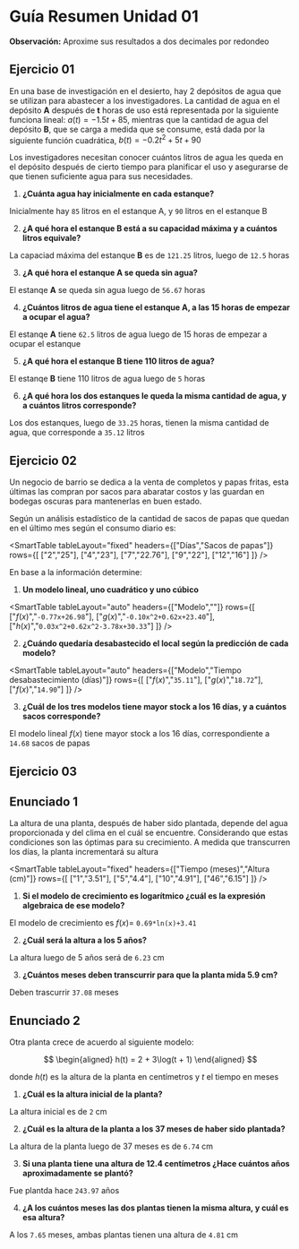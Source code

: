 # Guía Resumen Unidad 01

**Observación:** Aproxime sus resultados a dos decimales por redondeo

## Ejercicio 01
En una base de investigación en el desierto, hay 2 depósitos de agua que se utilizan para abastecer a los investigadores. La cantidad de agua en el depósito **A** después de **t** horas de uso está representada por la siguiente funciona lineal: $a(t) = -1.5t + 85$, mientras que la cantidad de agua del depósito **B**, que se carga a medida que se consume, está dada por la siguiente función cuadrática, $b(t)=-0.2t^2 + 5t + 90$

Los investigadores necesitan conocer cuántos litros de agua les queda en el depósito después de cierto tiempo para planificar el uso y asegurarse de que tienen suficiente agua para sus necesidades.

1. **¿Cuánta agua hay inicialmente en cada estanque?**

<Solution>

<SmartFigure
	src="/inacap/mvfm01/images/fig104.png"
	alt="Cantidad inicial de agua en modelos a(t) y b(t)"
	caption="Cantidad inicial de agua en modelos a(t) y b(t)"
	size="large"
/>

<SmartFigure
	src="/inacap/mvfm01/images/fig105.svg"
	alt="Gráficas modelos a(t) y b(t)"
	caption="Gráficas modelos a(t) y b(t)"
	lightbox={true}
	size="large"
/>

Inicialmente hay `85` litros en el estanque A, y `90` litros en el estanque B
</Solution>

2. **¿A qué hora el estanque **B** está a su capacidad máxima y a cuántos litros equivale?**

<Solution>

<SmartFigure
	src="/inacap/mvfm01/images/fig106.png"
	alt="Vértice de modelo cuadrático b(t)"
	caption="Vértice de modelo cuadrático b(t)"
	size="large"
/>

La capaciad máxima del estanque **B** es de `121.25` litros, luego de `12.5` horas
</Solution>

3. **¿A qué hora el estanque **A** se queda sin agua?**

<Solution>

<SmartFigure
	src="/inacap/mvfm01/images/fig107.png"
	alt="Tiempo transcurrido para a(t) = 0"
	caption="Tiempo transcurrido para a(t) = 0"
	size="large"
/>

El estanqe **A** se queda sin agua luego de `56.67` horas
</Solution>

4. **¿Cuántos litros de agua tiene el estanque **A**, a las 15 horas de empezar a ocupar el agua?**

<Solution>

<SmartFigure
	src="/inacap/mvfm01/images/fig108.png"
	alt="Cantidad de agua luego de 15 horas"
	caption="Cantidad de agua luego de 15 horas"
	size="large"
/>

El estanqe **A** tiene `62.5` litros de agua luego de 15 horas de empezar a ocupar el estanque
</Solution>

5. **¿A qué hora el estanque **B** tiene 110 litros de agua?**

<Solution>

<SmartFigure
	src="/inacap/mvfm01/images/fig109.png"
	alt="Tiempo transcurrido para b(t) = 110"
	caption="Tiempo transcurrido para b(t) = 110"
	size="large"
/>

El estanqe **B** tiene 110 litros de agua luego de `5` horas
</Solution>

6. **¿A qué hora los dos estanques le queda la misma cantidad de agua, y a cuántos litros corresponde?**

<Solution>

<SmartFigure
	src="/inacap/mvfm01/images/fig110.png"
	alt="Modelos a(t) y b(t) con misma cantidad de agua"
	caption="Modelos a(t) y b(t) con misma cantidad de agua"
	size="large"
/>

Los dos estanques, luego de `33.25` horas, tienen la misma cantidad de agua, que corresponde a `35.12` litros
</Solution>

## Ejercicio 02
Un negocio de barrio se dedica a la venta de completos y papas fritas, esta últimas las compran por sacos para abaratar costos y las guardan en bodegas oscuras para mantenerlas en buen estado.

Según un análisis estadístico de la cantidad de sacos de papas que quedan en el último mes según el consumo diario es:

<SmartTable
  tableLayout="fixed"
  headers={["Días","Sacos de papas"]}
  rows={[
    ["2","25"],
    ["4","23"],
    ["7","22.76"],
    ["9","22"],
    ["12","16"]
  ]}
/>

En base a la información determine:

1. **Un modelo lineal, uno cuadrático y uno cúbico**

<Solution>

<SmartFigure
	src="/inacap/mvfm01/images/fig111.png"
	alt="Modelo lineal f(x), cuadrático g(x), cúbico h(x)"
	caption="Modelo lineal f(x), cuadrático g(x), cúbico h(x)"
	size="large"
/>

<SmartTable
  tableLayout="auto"
  headers={["Modelo",""]}
  rows={[
    ["$f(x)$","`-0.77x+26.98`"],
    ["$g(x)$","`-0.10x^2+0.62x+23.40`"],
    ["$h(x)$","`0.03x^2+0.62x^2-3.78x+30.33`"]
  ]}
/>
</Solution>

2. **¿Cuándo quedaría desabastecido el local según la predicción de cada modelo?**

<Solution>

<SmartFigure
	src="/inacap/mvfm01/images/fig112.png"
	alt="Desabastecimiento del local"
	caption="Desabastecimiento del local"
	size="large"
/>

<SmartTable
  tableLayout="auto"
  headers={["Modelo","Tiempo desabastecimiento (días)"]}
  rows={[
    ["$f(x)$","`35.11`"],
    ["$g(x)$","`18.72`"],
    ["$f(x)$","`14.90`"]
  ]}
/>
</Solution>

3. **¿Cuál de los tres modelos tiene mayor stock a los 16 días, y a cuántos sacos corresponde?**

<Solution>

<SmartFigure
	src="/inacap/mvfm01/images/fig113.png"
	alt="Comparación stock a los 16 días"
	caption="Comparación stock a los 16 días"
	size="large"
/>

El modelo lineal $f(x)$ tiene mayor stock a los 16 días, correspondiente a `14.68` sacos de papas
</Solution>

## Ejercicio 03

## Enunciado 1
La altura de una planta, después de haber sido plantada, depende del agua proporcionada y del clima en el cuál se encuentre. Considerando que estas condiciones son las óptimas para su crecimiento. A medida que transcurren los días, la planta incrementará su altura

<SmartTable
  tableLayout="fixed"
  headers={["Tiempo (meses)","Altura (cm)"]}
  rows={[
    ["1","3.51"],
    ["5","4.4"],
    ["10","4.91"],
    ["46","6.15"]
  ]}
/>

1. **Si el modelo de crecimiento es logarítmico ¿cuál es la expresión algebraica de ese modelo?**

<Solution>

<SmartFigure
	src="/inacap/mvfm01/images/fig114.png"
	alt="Modelo logarítmico f(x)"
	caption="Modelo logarítmico f(x)"
	size="large"
/>

El modelo de crecimiento es $f(x) =$ `0.69*ln(x)+3.41`
</Solution>

2. **¿Cuál será la altura a los 5 años?**

<Solution>

<SmartFigure
	src="/inacap/mvfm01/images/fig115.png"
	alt="Altura planta luego de 5 años"
	caption="Altura planta luego de 5 años"
	size="large"
/>

La altura luego de 5 años será de `6.23` cm
</Solution>

3. **¿Cuántos meses deben transcurrir para que la planta mida 5.9 cm?**

<Solution>

<SmartFigure
	src="/inacap/mvfm01/images/fig116.png"
	alt="Meses transcurridos para una altura de 5.9 cm"
	caption="Meses transcurridos para una altura de 5.9 cm"
	size="large"
/>

Deben trascurrir `37.08` meses
</Solution>

## Enunciado 2
Otra planta crece de acuerdo al siguiente modelo:

$$
\begin{aligned}
h(t) = 2 + 3\log(t + 1)
\end{aligned}
$$

donde $h(t)$ es la altura de la planta en centímetros y $t$ el tiempo en meses

1. **¿Cuál es la altura inicial de la planta?**

<Solution>

<SmartFigure
	src="/inacap/mvfm01/images/fig117.png"
	alt="Altura inicial de la planta"
	caption="Altura inicial de la planta"
	size="large"
/>

La altura inicial es de `2` cm
</Solution>

2. **¿Cuál es la altura de la planta a los 37 meses de haber sido plantada?**

<Solution>

<SmartFigure
	src="/inacap/mvfm01/images/fig118.png"
	alt="Altura luego de 37 meses"
	caption="Altura luego de 37 meses"
	size="large"
/>

La altura de la planta luego de 37 meses es de `6.74` cm
</Solution>

3. **Si una planta tiene una altura de 12.4 centímetros ¿Hace cuántos años aproximadamente se plantó?**

<Solution>

<SmartFigure
	src="/inacap/mvfm01/images/fig119.png"
	alt="Años transcurridos para una altura de 12.4 cm"
	caption="Años transcurridos para una altura de 12.4 cm"
	size="large"
/>

Fue plantda hace `243.97` años
</Solution>

4. **¿A los cuántos meses las dos plantas tienen la misma altura, y cuál es esa altura?**

<Solution>

<SmartFigure
	src="/inacap/mvfm01/images/fig120.png"
	alt="Misma altura para modelos f(t) y h(t)"
	caption="Misma altura para modelos f(t) y h(t)"
	size="large"
/>

A los `7.65` meses, ambas plantas tienen una altura de `4.81` cm
</Solution>
